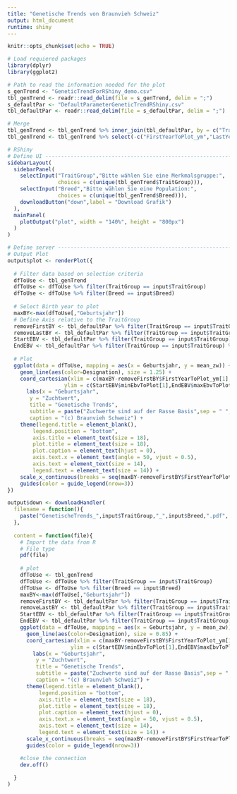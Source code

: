 ```yaml
---
title: "Genetische Trends von Braunvieh Schweiz"
output: html_document
runtime: shiny
---
```


```r
knitr::opts_chunk$set(echo = TRUE)
```

```r
# Load requiered packages
library(dplyr)
library(ggplot2)
```

```r
# Path to read the information needed for the plot
s_genTrend <- "GeneticTrendForRShiny_demo.csv"
tbl_genTrend <- readr::read_delim(file = s_genTrend, delim = ";")
s_defaultPar <- "DefaultParameterGeneticTrendRShiny.csv"
tbl_defaultPar <- readr::read_delim(file = s_defaultPar, delim = ";")

# Merge
tbl_genTrend <- tbl_genTrend %>% inner_join(tbl_defaultPar, by = c("Trait" = "Trait"))
tbl_genTrend <- tbl_genTrend %>% select(-c("FirstYearToPlot_ym","LastYearToPlot_ym","minEbvToPlot","maxEbvToPlot"))
```

```r
# RShiny
# Define UI --------------------------------------------------------------------
sidebarLayout(
  sidebarPanel(
    selectInput("TraitGroup","Bitte wählen Sie eine Merkmalsgruppe:",
                choices = c(unique(tbl_genTrend$TraitGroup))),
    selectInput("Breed","Bitte wählen Sie eine Population:",
                choices = c(unique(tbl_genTrend$Breed))),
    downloadButton("down",label = "Download Grafik")
  ),
  mainPanel(
    plotOutput("plot", width = "140%", height = "800px")
  )
)

# Define server ----------------------------------------------------------------
# Output Plot
output$plot <- renderPlot({
  
  # Filter data based on selection criteria
  dfToUse <- tbl_genTrend
  dfToUse <- dfToUse %>% filter(TraitGroup == input$TraitGroup)
  dfToUse <- dfToUse %>% filter(Breed == input$Breed)
  
  # Select Birth year to plot
  maxBY<-max(dfToUse[,"Geburtsjahr"])
  # Define Axis relative to the TraitGroup
  removeFirstBY <- tbl_defaultPar %>% filter(TraitGroup == input$TraitGroup) %>% select(FirstYearToPlot_ym)
  removeLastBY <- tbl_defaultPar %>% filter(TraitGroup == input$TraitGroup) %>% select(LastYearToPlot_ym)
  StartEBV <- tbl_defaultPar %>% filter(TraitGroup == input$TraitGroup) %>% select(minEbvToPlot)
  EndEBV <- tbl_defaultPar %>% filter(TraitGroup == input$TraitGroup) %>% select(maxEbvToPlot)
  
  # Plot
  ggplot(data = dfToUse, mapping = aes(x = Geburtsjahr, y = mean_zw)) +
    geom_line(aes(color=Designation), size = 1.25) +
    coord_cartesian(xlim = c(maxBY-removeFirstBY$FirstYearToPlot_ym[1], maxBY-removeLastBY$LastYearToPlot_ym[1]),
                  ylim = c(StartEBV$minEbvToPlot[1],EndEBV$maxEbvToPlot[1])) +
      labs(x = "Geburtsjahr",
       y = "Zuchtwert",
       title = "Genetische Trends",
       subtitle = paste("Zuchwerte sind auf der Rasse Basis",sep = " ",format(Sys.Date(), "%Y")),
       caption = "(c) Braunvieh Schweiz") +
    theme(legend.title = element_blank(),
        legend.position = "bottom",
        axis.title = element_text(size = 18),
        plot.title = element_text(size = 18),
        plot.caption = element_text(hjust = 0),
        axis.text.x = element_text(angle = 50, vjust = 0.5),
        axis.text = element_text(size = 14),
        legend.text = element_text(size = 14)) +
    scale_x_continuous(breaks = seq(maxBY-removeFirstBY$FirstYearToPlot_ym[1],maxBY-removeLastBY$LastYearToPlot_ym[1], by = 1)) +
    guides(color = guide_legend(nrow=3)) 
})

output$down <- downloadHandler(
  filename = function(){
    paste("GenetischeTrends_",input$TraitGroup,"_",input$Breed,".pdf", sep = "")
  },
  
  content = function(file){
    # Import the data from R
    # File type
    pdf(file)
    
    # plot
    dfToUse <- tbl_genTrend
    dfToUse <- dfToUse %>% filter(TraitGroup == input$TraitGroup)
    dfToUse <- dfToUse %>% filter(Breed == input$Breed)
    maxBY<-max(dfToUse[,"Geburtsjahr"])
    removeFirstBY <- tbl_defaultPar %>% filter(TraitGroup == input$TraitGroup) %>% select(FirstYearToPlot_ym)
    removeLastBY <- tbl_defaultPar %>% filter(TraitGroup == input$TraitGroup) %>% select(LastYearToPlot_ym)
    StartEBV <- tbl_defaultPar %>% filter(TraitGroup == input$TraitGroup) %>% select(minEbvToPlot)
    EndEBV <- tbl_defaultPar %>% filter(TraitGroup == input$TraitGroup) %>% select(maxEbvToPlot)
    ggplot(data = dfToUse, mapping = aes(x = Geburtsjahr, y = mean_zw)) +
      geom_line(aes(color=Designation), size = 0.85) +
      coord_cartesian(xlim = c(maxBY-removeFirstBY$FirstYearToPlot_ym[1], maxBY-removeLastBY$LastYearToPlot_ym[1]),
                    ylim = c(StartEBV$minEbvToPlot[1],EndEBV$maxEbvToPlot[1])) +
        labs(x = "Geburtsjahr",
         y = "Zuchtwert",
         title = "Genetische Trends",
         subtitle = paste("Zuchwerte sind auf der Rasse Basis",sep = " ",format(Sys.Date(), "%Y")),
         caption = "(c) Braunvieh Schweiz") +
      theme(legend.title = element_blank(),
          legend.position = "bottom",
          axis.title = element_text(size = 18),
          plot.title = element_text(size = 18),
          plot.caption = element_text(hjust = 0),
          axis.text.x = element_text(angle = 50, vjust = 0.5),
          axis.text = element_text(size = 14),
          legend.text = element_text(size = 14)) +
      scale_x_continuous(breaks = seq(maxBY-removeFirstBY$FirstYearToPlot_ym[1],maxBY-removeLastBY$LastYearToPlot_ym[1], by = 1)) +
      guides(color = guide_legend(nrow=3)) 

    #close the connection
    dev.off()
    
  }
)
```
